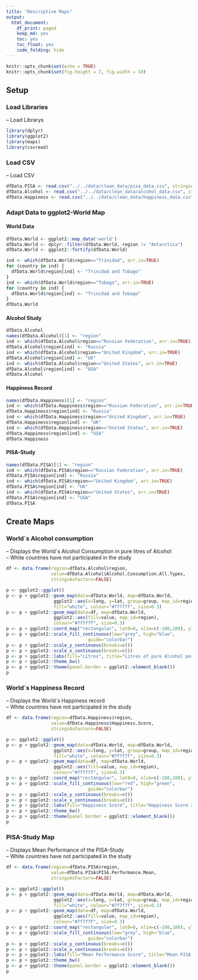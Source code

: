 ```yaml
---
title: "Descriptive Maps"
output:
  html_document:
    df_print: paged
    keep_md: yes
    toc: yes
    toc_float: yes
    code_folding: hide
---
```


```r
knitr::opts_chunk$set(echo = TRUE)
knitr::opts_chunk$set(fig.height = 7, fig.width = 10)
```


## Setup

### Load Libraries

-- Load Librarys

```r
library(dplyr)
library(ggplot2)
library(maps)
library(csvread)
```

### Load CSV

-- Load CSV

```r
dfData.PISA <- read.csv("../../data/clean_data/pisa_data.csv", stringsAsFactors = FALSE)
dfData.Alcohol <- read.csv("../../data/clean_data/alcohol_data.csv", stringsAsFactors = FALSE)
dfData.Happiness <- read.csv("../../data/clean_data/happiness_data.csv", stringsAsFactors = FALSE)
```

### Adapt Data to ggplot2-World Map {.tabset .tabset-fade}

#### World Data

```r
dfData.World <- ggplot2::map_data('world')
dfData.World <- dplyr::filter(dfData.World, region != "Antarctica")
dfData.World <- ggplot2::fortify(dfData.World)

ind <- which(dfData.World$region=="Trinidad", arr.in=TRUE)
for (country in ind) {
  dfData.World$region[ind] <- "Trinidad and Tobago"
}
ind <- which(dfData.World$region=="Tobago", arr.in=TRUE)
for (country in ind) {
  dfData.World$region[ind] <- "Trinidad and Tobago"
}
dfData.World
```

#### Alcohol Study

```r
dfData.Alcohol
names(dfData.Alcohol)[1] <- "region"
ind <- which(dfData.Alcohol$region=="Russian Federation", arr.in=TRUE)
dfData.Alcohol$region[ind] <- "Russia"
ind <- which(dfData.Alcohol$region=="United Kingdom", arr.in=TRUE)
dfData.Alcohol$region[ind] <- "UK"
ind <- which(dfData.Alcohol$region=="United States", arr.in=TRUE)
dfData.Alcohol$region[ind] <- "USA"
dfData.Alcohol
```

#### Happiness Record

```r
names(dfData.Happiness)[1] <- "region"
ind <- which(dfData.Happiness$region=="Russian Federation", arr.in=TRUE)
dfData.Happiness$region[ind] <- "Russia"
ind <- which(dfData.Happiness$region=="United Kingdom", arr.in=TRUE)
dfData.Happiness$region[ind] <- "UK"
ind <- which(dfData.Happiness$region=="United States", arr.in=TRUE)
dfData.Happiness$region[ind] <- "USA"
dfData.Happiness
```

#### PISA-Study

```r
names(dfData.PISA)[1] <- "region"
ind <- which(dfData.PISA$region=="Russian Federation", arr.in=TRUE)
dfData.PISA$region[ind] <- "Russia"
ind <- which(dfData.PISA$region=="United Kingdom", arr.in=TRUE)
dfData.PISA$region[ind] <- "UK"
ind <- which(dfData.PISA$region=="United States", arr.in=TRUE)
dfData.PISA$region[ind] <- "USA"
dfData.PISA
```

###

## Create Maps {.tabset .tabset-fade}

### World´s Alcohol consumption

-- Displays the World´s Alcohol Consumption in pure litres of Alcohol  
-- White countries have not participated in the study

```r
df <- data.frame(region=dfData.Alcohol$region, 
                 value=dfData.Alcohol$Alcohol.Consumption.All.Types, 
                 stringsAsFactors=FALSE)

p <- ggplot2::ggplot()
p <- p + ggplot2::geom_map(data=dfData.World, map=dfData.World,
                  ggplot2::aes(x=long, y=lat, group=group, map_id=region),
                  fill="white", colour="#7f7f7f", size=0.3)
p <- p + ggplot2::geom_map(data=df, map=dfData.World,
                  ggplot2::aes(fill=value, map_id=region),
                  colour="#7f7f7f", size=0.3)
p <- p + ggplot2::coord_map("rectangular", lat0=0, xlim=c(-180,180), ylim=c(-60, 90))
p <- p + ggplot2::scale_fill_continuous(low="grey", high="blue", 
                               guide="colorbar")
p <- p + ggplot2::scale_y_continuous(breaks=c())
p <- p + ggplot2::scale_x_continuous(breaks=c())
p <- p + ggplot2::labs(fill="Litres", title="Litres of pure Alcohol per Capita in 2015", x="Latitude", y="Longitude")
p <- p + ggplot2::theme_bw()
p <- p + ggplot2::theme(panel.border = ggplot2::element_blank())
p
```

### World´s Happiness Record

-- Displays the World´s Happiness record  
-- White countries have not participated in the study

```r
df <- data.frame(region=dfData.Happiness$region, 
                 value=dfData.Happiness$Happiness.Score, 
                 stringsAsFactors=FALSE)

p <- ggplot2::ggplot()
p <- p + ggplot2::geom_map(data=dfData.World, map=dfData.World,
                  ggplot2::aes(x=long, y=lat, group=group, map_id=region),
                  fill="white", colour="#7f7f7f", size=0.3)
p <- p + ggplot2::geom_map(data=df, map=dfData.World,
                  ggplot2::aes(fill=value, map_id=region),
                  colour="#7f7f7f", size=0.3)
p <- p + ggplot2::coord_map("rectangular", lat0=0, xlim=c(-180,180), ylim=c(-60, 90))
p <- p + ggplot2::scale_fill_continuous(low="red", high="green", 
                               guide="colorbar")
p <- p + ggplot2::scale_y_continuous(breaks=c())
p <- p + ggplot2::scale_x_continuous(breaks=c())
p <- p + ggplot2::labs(fill="Happiness Score", title="Happiness Score 2015", x="Latitude", y="Longitude")
p <- p + ggplot2::theme_bw()
p <- p + ggplot2::theme(panel.border = ggplot2::element_blank())
p
```

### PISA-Study Map

-- Displays Mean Performance of the PISA-Study  
-- White countries have not participated in the study

```r
df <- data.frame(region=dfData.PISA$region, 
                 value=dfData.PISA$PISA.Performance.Mean, 
                 stringsAsFactors=FALSE)

p <- ggplot2::ggplot()
p <- p + ggplot2::geom_map(data=dfData.World, map=dfData.World,
                  ggplot2::aes(x=long, y=lat, group=group, map_id=region),
                  fill="white", colour="#7f7f7f", size=0.3)
p <- p + ggplot2::geom_map(data=df, map=dfData.World,
                  ggplot2::aes(fill=value, map_id=region),
                  colour="#7f7f7f", size=0.3)
p <- p + ggplot2::coord_map("rectangular", lat0=0, xlim=c(-180,180), ylim=c(-60, 90))
p <- p + ggplot2::scale_fill_continuous(low="grey", high="blue", 
                               guide="colorbar")
p <- p + ggplot2::scale_y_continuous(breaks=c())
p <- p + ggplot2::scale_x_continuous(breaks=c())
p <- p + ggplot2::labs(fill="Mean Performance Score", title="Mean PISA Performance in 2015", x="Latitude", y="Longitude")
p <- p + ggplot2::theme_bw()
p <- p + ggplot2::theme(panel.border = ggplot2::element_blank())
p
```

##